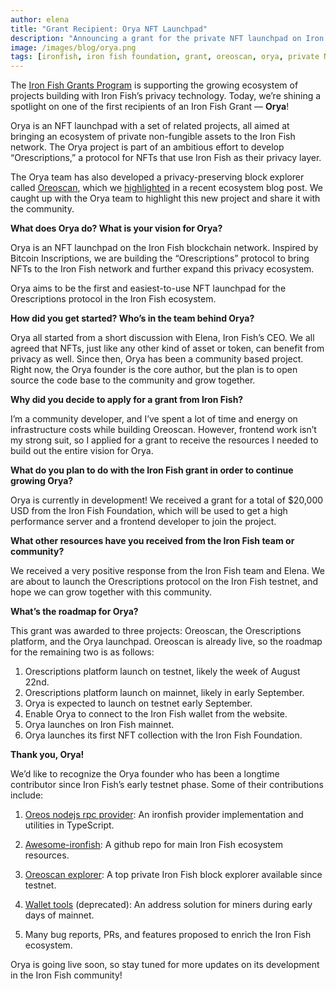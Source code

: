 ```yaml
---
author: elena
title: "Grant Recipient: Orya NFT Launchpad"
description: "Announcing a grant for the private NFT launchpad on Iron Fish"
image: /images/blog/orya.png
tags: [ironfish, iron fish foundation, grant, oreoscan, orya, private NFTs]
---
```


The [Iron Fish Grants Program](https://ironfish.network/learn/blog/2023-07-24-grants) is supporting the growing ecosystem of projects building with Iron Fish’s privacy technology. Today, we’re shining a spotlight on one of the first recipients of an Iron Fish Grant — **Orya**!

Orya is an NFT launchpad with a set of related projects, all aimed at bringing an ecosystem of private non-fungible assets to the Iron Fish network. The Orya project is part of an ambitious effort to develop “Orescriptions,” a protocol for NFTs that use Iron Fish as their privacy layer.

The Orya team has also developed a privacy-preserving block explorer called [Oreoscan](https://www.oreoscan.info/en), which we [highlighted](https://ironfish.network/learn/blog/2023-07-11-community-spotlight-oreoscan) in a recent ecosystem blog post. We caught up with the Orya team to highlight this new project and share it with the community.

**What does Orya do? What is your vision for Orya?**

Orya is an NFT launchpad on the Iron Fish blockchain network. Inspired by Bitcoin Inscriptions, we are building the “Orescriptions” protocol to bring NFTs to the Iron Fish network and further expand this privacy ecosystem.

Orya aims to be the first and easiest-to-use NFT launchpad for the Orescriptions protocol in the Iron Fish ecosystem.

**How did you get started? Who’s in the team behind Orya?**

Orya all started from a short discussion with Elena, Iron Fish’s CEO. We all agreed that NFTs, just like any other kind of asset or token, can benefit from privacy as well. Since then, Orya has been a community based project. Right now, the Orya founder is the core author, but the plan is to open source the code base to the community and grow together.

**Why did you decide to apply for a grant from Iron Fish?**

I’m a community developer, and I’ve spent a lot of time and energy on infrastructure costs while building Oreoscan. However, frontend work isn’t my strong suit, so I applied for a grant to receive the resources I needed to build out the entire vision for Orya.

**What do you plan to do with the Iron Fish grant in order to continue growing Orya?**

Orya is currently in development! We received a grant for a total of $20,000 USD from the Iron Fish Foundation, which will be used to get a high performance server and a frontend developer to join the project.

**What other resources have you received from the Iron Fish team or community?**

We received a very positive response from the Iron Fish team and Elena. We are about to launch the Orescriptions protocol on the Iron Fish testnet, and hope we can grow together with this community.

**What’s the roadmap for Orya?**

This grant was awarded to three projects: Oreoscan, the Orescriptions platform, and the Orya launchpad. Oreoscan is already live, so the roadmap for the remaining two is as follows:

1. Orescriptions platform launch on testnet, likely the week of August 22nd.
2. Orescriptions platform launch on mainnet, likely in early September.
3. Orya is expected to launch on testnet early September.
4. Enable Orya to connect to the Iron Fish wallet from the website.
5. Orya launches on Iron Fish mainnet.
6. Orya launches its first NFT collection with the Iron Fish Foundation.

**Thank you, Orya!**

We’d like to recognize the Orya founder who has been a longtime contributor since Iron Fish’s early testnet phase. Some of their contributions include:

1. [Oreos nodejs rpc provider](https://www.npmjs.com/package/oreos): An ironfish provider implementation and utilities in TypeScript.

2. [Awesome-ironfish](https://github.com/oreoslabs/awesome-ironfish): A github repo for main Iron Fish ecosystem resources.

3. [Oreoscan explorer](https://www.oreoscan.info/en): A top private Iron Fish block explorer available since testnet.

4. [Wallet tools](https://github.com/hairtail/oreos-rust) (deprecated): An address solution for miners during early days of mainnet.

5. Many bug reports, PRs, and features proposed to enrich the Iron Fish ecosystem.

Orya is going live soon, so stay tuned for more updates on its development in the Iron Fish community!
